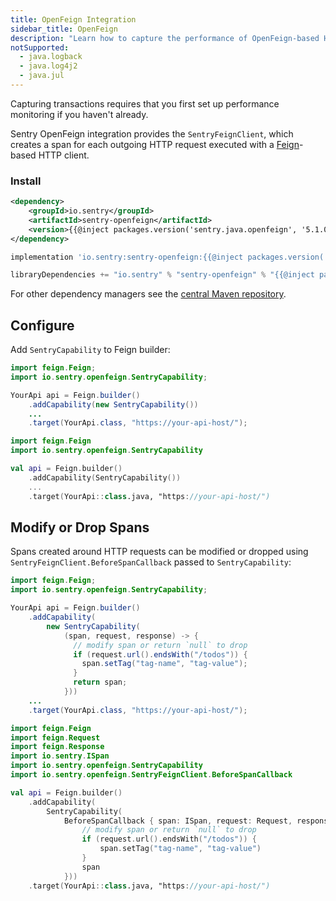 ```yaml
---
title: OpenFeign Integration
sidebar_title: OpenFeign
description: "Learn how to capture the performance of OpenFeign-based HTTP clients."
notSupported:
  - java.logback
  - java.log4j2
  - java.jul
---
```


<Note>

Capturing transactions requires that you first <PlatformLink to="/performance/">set up performance monitoring</PlatformLink> if you haven't already.

</Note>

Sentry OpenFeign integration provides the `SentryFeignClient`, which creates a span for each outgoing HTTP request executed with a [Feign](https://github.com/OpenFeign/feign)-based HTTP client.

### Install

```xml {tabTitle:Maven}
<dependency>
    <groupId>io.sentry</groupId>
    <artifactId>sentry-openfeign</artifactId>
    <version>{{@inject packages.version('sentry.java.openfeign', '5.1.0') }}</version>
</dependency>
```

```groovy {tabTitle:Gradle}
implementation 'io.sentry:sentry-openfeign:{{@inject packages.version('sentry.java.openfeign', '5.1.0') }}'
```

```scala {tabTitle: SBT}
libraryDependencies += "io.sentry" % "sentry-openfeign" % "{{@inject packages.version('sentry.java.openfeign', '5.1.0') }}"
```

For other dependency managers see the [central Maven repository](https://search.maven.org/artifact/io.sentry/sentry-openfeign).

## Configure

Add `SentryCapability` to Feign builder:

```java
import feign.Feign;
import io.sentry.openfeign.SentryCapability;

YourApi api = Feign.builder()
    .addCapability(new SentryCapability())
    ...
    .target(YourApi.class, "https://your-api-host/");
```

```kotlin
import feign.Feign
import io.sentry.openfeign.SentryCapability

val api = Feign.builder()
    .addCapability(SentryCapability())
    ...
    .target(YourApi::class.java, "https://your-api-host/")
```

## Modify or Drop Spans

Spans created around HTTP requests can be modified or dropped using `SentryFeignClient.BeforeSpanCallback` passed to `SentryCapability`:

```java
import feign.Feign;
import io.sentry.openfeign.SentryCapability;

YourApi api = Feign.builder()
    .addCapability(
        new SentryCapability(
            (span, request, response) -> {
              // modify span or return `null` to drop
              if (request.url().endsWith("/todos")) {
                span.setTag("tag-name", "tag-value");
              }
              return span;
            }))
    ...
    .target(YourApi.class, "https://your-api-host/");
```

```kotlin
import feign.Feign
import feign.Request
import feign.Response
import io.sentry.ISpan
import io.sentry.openfeign.SentryCapability
import io.sentry.openfeign.SentryFeignClient.BeforeSpanCallback

val api = Feign.builder()
    .addCapability(
        SentryCapability(
            BeforeSpanCallback { span: ISpan, request: Request, response: Response? ->
                // modify span or return `null` to drop
                if (request.url().endsWith("/todos")) {
                    span.setTag("tag-name", "tag-value")
                }
                span
            }))
    .target(YourApi::class.java, "https://your-api-host/")
```
